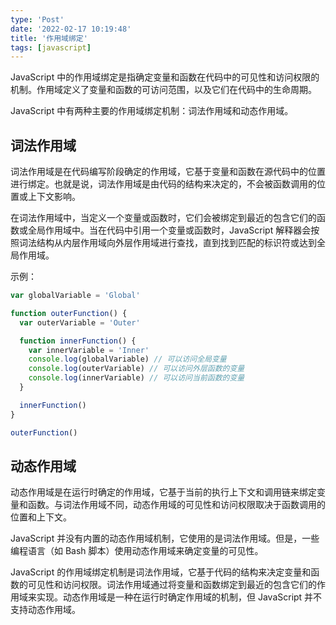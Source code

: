 ```yaml
---
type: 'Post'
date: '2022-02-17 10:19:48'
title: '作用域绑定'
tags: [javascript]
---
```


JavaScript 中的作用域绑定是指确定变量和函数在代码中的可见性和访问权限的机制。作用域定义了变量和函数的可访问范围，以及它们在代码中的生命周期。

JavaScript 中有两种主要的作用域绑定机制：词法作用域和动态作用域。

## 词法作用域

词法作用域是在代码编写阶段确定的作用域，它基于变量和函数在源代码中的位置进行绑定。也就是说，词法作用域是由代码的结构来决定的，不会被函数调用的位置或上下文影响。

在词法作用域中，当定义一个变量或函数时，它们会被绑定到最近的包含它们的函数或全局作用域中。当在代码中引用一个变量或函数时，JavaScript 解释器会按照词法结构从内层作用域向外层作用域进行查找，直到找到匹配的标识符或达到全局作用域。

示例：

```javascript
var globalVariable = 'Global'

function outerFunction() {
  var outerVariable = 'Outer'

  function innerFunction() {
    var innerVariable = 'Inner'
    console.log(globalVariable) // 可以访问全局变量
    console.log(outerVariable) // 可以访问外层函数的变量
    console.log(innerVariable) // 可以访问当前函数的变量
  }

  innerFunction()
}

outerFunction()
```

## 动态作用域

动态作用域是在运行时确定的作用域，它基于当前的执行上下文和调用链来绑定变量和函数。与词法作用域不同，动态作用域的可见性和访问权限取决于函数调用的位置和上下文。

JavaScript 并没有内置的动态作用域机制，它使用的是词法作用域。但是，一些编程语言（如 Bash 脚本）使用动态作用域来确定变量的可见性。

JavaScript 的作用域绑定机制是词法作用域，它基于代码的结构来决定变量和函数的可见性和访问权限。词法作用域通过将变量和函数绑定到最近的包含它们的作用域来实现。动态作用域是一种在运行时确定作用域的机制，但 JavaScript 并不支持动态作用域。
